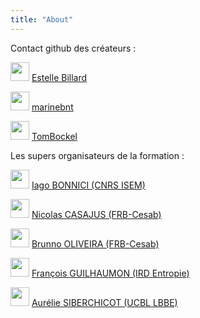 ```yaml
---
title: "About"
---
```


Contact github des créateurs :\

![](data/logo_github.png){width="30"} [Estelle Billard](https://github.com/Esbillard)\

![](data/logo_github.png){width="30"} [marinebnt](https://github.com/marinebnt)

![](data/logo_github.png){width="30"} [TomBockel](https://github.com/TomBockel)

Les supers organisateurs de la formation :\

![](data/logo_github.png){width="30"} [Iago BONNICI (CNRS ISEM)](https://github.com/iago-lito)

![](data/logo_github.png){width="30"} [Nicolas CASAJUS (FRB-Cesab)](https://github.com/ahasverus)

![](data/logo_github.png){width="30"} [Brunno OLIVEIRA (FRB-Cesab)]()

![](data/logo_github.png){width="30"} [François GUILHAUMON (IRD Entropie)](https://github.com/fguilhaumon)

![](data/logo_github.png){width="30"} [Aurélie SIBERCHICOT (UCBL LBBE)]()
